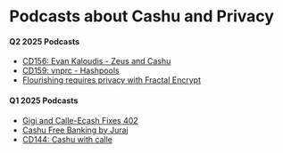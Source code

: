 
# Podcasts about Cashu and Privacy


#### Q2 2025 Podcasts 
- [CD156: Evan Kaloudis - Zeus and Cashu](https://www.podpage.com/citadeldispatch/cd156-evan-kaloudis-zeus-and-cashu/)
- [CD159: vnprc - Hashpools](https://www.podpage.com/citadeldispatch/cd159-vnprc-hashpools/)
- [Flourishing requires privacy  with Fractal Encrypt](https://www.youtube.com/watch?v=mSzupTh7_lc)


#### Q1 2025 Podcasts
- [Gigi and Calle-Ecash Fixes 402](http://fountain.fm/episode/mRBFoMz8dQq6AEDcSObI)
- [Cashu Free Banking by Juraj](https://juraj.bednar.io/en/blog-en/2025/03/18/cashu-bitcoin-freebanking/)
- [CD144: Cashu with calle](https://podbay.fm/p/citadel-dispatch/e/1731963542)
